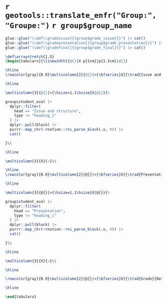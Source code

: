 # `r geotools::translate_enfr("Group:", "Groupe:")` `r group$group_name` {-}

```r
glue::glue("\\def\\gradeissue{{{group$grade_issue}}}") |> cat()
glue::glue("\\def\\gradepresentation{{{group$grade_presentation}}}") |> cat()
glue::glue("\\def\\gradefinal{{{group$grade_final}}}") |> cat()
```


```latex
\def\arraystretch{1.5}
\begin{tabularx}{\linewidth}{@{}|X p{1cm}|p{1.5cm}|@{}}

\hline
\rowcolor[gray]{0.9}\multicolumn{2}{@{}|>{\bfseries}X}{\trad{Issue and structure}{Problématique et structure} (60\%)} & \multicolumn{1}{|p{1.5cm}|}{\centering \gradeissue}\\

\hline

\multicolumn{3}{@{}|>{\hsize=1.1\hsize}X|@{}}{%
```

```r
group$student_eval |> 
  dplyr::filter(
    head == "Issue and structure",
    type != "heading_1"
  ) |> 
  dplyr::pull(block) |> 
  purrr::map_chr(~rnotion::rni_parse_block(.x, 0)) |>
  cat()
```

```latex
}\\

\hline

\multicolumn{3}{X}{~}\\

\hline
\rowcolor[gray]{0.9}\multicolumn{2}{@{}|>{\bfseries}X}{\trad{Presentation}{Présentation} (40\%)} & \multicolumn{1}{|p{1.5cm}|}{\centering \gradepresentation}\\

\hline

\multicolumn{3}{@{}|>{\hsize=1.1\hsize}X|@{}}{%
```

```r
group$student_eval |> 
  dplyr::filter(
    head == "Presentation",
    type != "heading_1"
  ) |> 
  dplyr::pull(block) |> 
  purrr::map_chr(~rnotion::rni_parse_block(.x, 0)) |>
  cat()
```

```latex
}\\

\hline

\multicolumn{3}{X}{~}\\

\hline

\rowcolor[gray]{0.9}\multicolumn{2}{@{}|>{\bfseries}X}{\trad{Grade}{Note}} & \multicolumn{1}{|p{1.5cm}|}{\bfseries\centering \gradefinal}\\

\hline

\end{tabularx}
```

